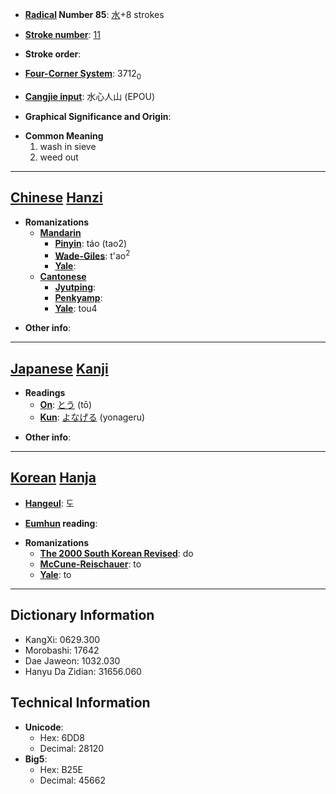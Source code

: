 * '''[[Wiktionary:Chinese radical index| Radical]] Number 85''': [[Wiktionary:Chinese radical index 水|水]]+8 strokes

* '''[[Wiktionary:Chinese total strokes index|Stroke number]]''': [[Wiktionary:Chinese total strokes index 11|11]]

* '''Stroke order''': 

* '''[[Wiktionary:Chinese four corner index|Four-Corner System]]''': 3712<sub>0</sub>

* '''[[Wiktionary:Chinese Cangjie index|Cangjie input]]''': 水心人山 (EPOU)

* '''Graphical Significance and Origin''': 

* '''Common Meaning'''
*#wash in sieve
*# weed out


----

== [[Chinese]] [[Hanzi]] ==

* '''Romanizations'''
** '''[[Mandarin]]'''
*** '''[[Pinyin]]''': táo (tao2)
*** '''[[Wade-Giles]]''': t'ao<sup>2</sup>
*** '''[[Yale]]''': 
** '''[[Cantonese]]'''
*** '''[[Jyutping]]''':
*** '''[[Penkyamp]]''': 
*** '''[[Yale]]''': tou4

* '''Other info''': 

----

== [[Japanese]] [[Kanji]] ==

* '''Readings'''
** '''[[On]]''': [[とう]] (tō)
** '''[[Kun]]''': [[よなげる]] (yonageru)

* '''Other info''':  

----

== [[Korean]] [[Hanja]] ==

* '''[[Hangeul]]''': 도

* '''[[Eumhun]] reading''': 

* '''Romanizations'''
** '''[[The 2000 South Korean Revised Romanization|The 2000 South Korean Revised]]''': do
** '''[[McCune-Reischauer]]''': to
** '''[[Yale]]''': to

----

== Dictionary Information ==

* KangXi: 0629.300
* Morobashi: 17642
* Dae Jaweon: 1032.030
* Hanyu Da Zidian: 31656.060

== Technical Information ==

* '''Unicode''':
** Hex: 6DD8
** Decimal: 28120
* '''Big5''':
** Hex: B25E
** Decimal: 45662